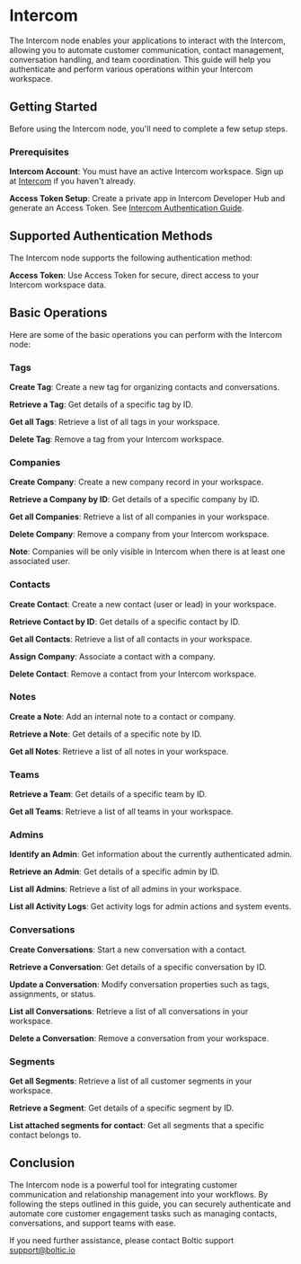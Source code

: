 # Intercom

The Intercom node enables your applications to interact with the Intercom, allowing you to automate customer communication, contact management, conversation handling, and team coordination. This guide will help you authenticate and perform various operations within your Intercom workspace.

## Getting Started

Before using the Intercom node, you'll need to complete a few setup steps.

### Prerequisites

**Intercom Account**: You must have an active Intercom workspace. Sign up at <a href="https://www.intercom.com" target="_blank" rel="noopener">Intercom</a> if you haven't already.

**Access Token Setup**: Create a private app in Intercom Developer Hub and generate an Access Token. See <a href="https://developers.intercom.com/docs/build-an-integration/learn-more/authentication" target="_blank" rel="noopener">Intercom Authentication Guide</a>.

## Supported Authentication Methods

The Intercom node supports the following authentication method:

**Access Token**: Use Access Token for secure, direct access to your Intercom workspace data.
    
## Basic Operations

Here are some of the basic operations you can perform with the Intercom node:

### Tags

**Create Tag**: Create a new tag for organizing contacts and conversations.

**Retrieve a Tag**: Get details of a specific tag by ID.

**Get all Tags**: Retrieve a list of all tags in your workspace.

**Delete Tag**: Remove a tag from your Intercom workspace.

### Companies

**Create Company**: Create a new company record in your workspace.

**Retrieve a Company by ID**: Get details of a specific company by ID.

**Get all Companies**: Retrieve a list of all companies in your workspace.

**Delete Company**: Remove a company from your Intercom workspace.

**Note**: Companies will be only visible in Intercom when there is at least one associated user.

### Contacts

**Create Contact**: Create a new contact (user or lead) in your workspace.

**Retrieve Contact by ID**: Get details of a specific contact by ID.

**Get all Contacts**: Retrieve a list of all contacts in your workspace.

**Assign Company**: Associate a contact with a company.

**Delete Contact**: Remove a contact from your Intercom workspace.


### Notes

**Create a Note**: Add an internal note to a contact or company.

**Retrieve a Note**: Get details of a specific note by ID.

**Get all Notes**: Retrieve a list of all notes in your workspace.

### Teams

**Retrieve a Team**: Get details of a specific team by ID.

**Get all Teams**: Retrieve a list of all teams in your workspace.

### Admins

**Identify an Admin**: Get information about the currently authenticated admin.

**Retrieve an Admin**: Get details of a specific admin by ID.

**List all Admins**: Retrieve a list of all admins in your workspace.

**List all Activity Logs**: Get activity logs for admin actions and system events.

### Conversations

**Create Conversations**: Start a new conversation with a contact.

**Retrieve a Conversation**: Get details of a specific conversation by ID.

**Update a Conversation**: Modify conversation properties such as tags, assignments, or status.

**List all Conversations**: Retrieve a list of all conversations in your workspace.

**Delete a Conversation**: Remove a conversation from your workspace.

### Segments

**Get all Segments**: Retrieve a list of all customer segments in your workspace.

**Retrieve a Segment**: Get details of a specific segment by ID.

**List attached segments for contact**: Get all segments that a specific contact belongs to.

## Conclusion

The Intercom node is a powerful tool for integrating customer communication and relationship management into your workflows. By following the steps outlined in this guide, you can securely authenticate and automate core customer engagement tasks such as managing contacts, conversations, and support teams with ease.

If you need further assistance, please contact Boltic support <a href="mailto:support@boltic.io">support@boltic.io</a>